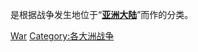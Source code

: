 '''{{PAGENAME}}'''是根据战争发生地位于“'''[[亚洲|亚洲大陆]]'''”而作的分类。

{{defaultsort 部首筆劃數|{{PAGENAME}} }}
[[Category:亞洲軍事史|War]]
[[Category:各大洲战争|Category:各大洲战争]]